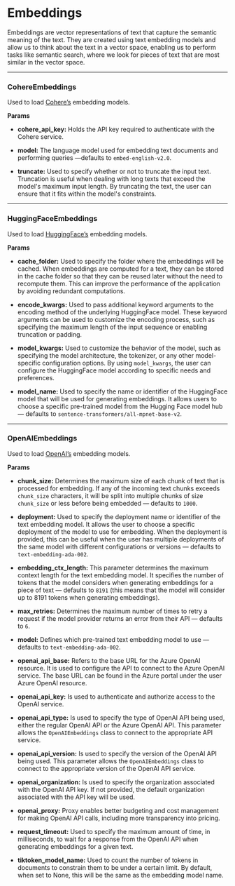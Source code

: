 # Embeddings

Embeddings are vector representations of text that capture the semantic meaning of the text. They are created using text embedding models and allow us to think about the text in a vector space, enabling us to perform tasks like semantic search, where we look for pieces of text that are most similar in the vector space.

---

### CohereEmbeddings

Used to load [Cohere’s](https://cohere.com/) embedding models.

**Params**

- **cohere_api_key:** Holds the API key required to authenticate with the Cohere service.

- **model:** The language model used for embedding text documents and performing queries —defaults to `embed-english-v2.0`.

- **truncate:** Used to specify whether or not to truncate the input text. Truncation is useful when dealing with long texts that exceed the model's maximum input length. By truncating the text, the user can ensure that it fits within the model's constraints.

---

### HuggingFaceEmbeddings

Used to load [HuggingFace’s](https://huggingface.co) embedding models.

**Params**

- **cache_folder:** Used to specify the folder where the embeddings will be cached. When embeddings are computed for a text, they can be stored in the cache folder so that they can be reused later without the need to recompute them. This can improve the performance of the application by avoiding redundant computations.

- **encode_kwargs:** Used to pass additional keyword arguments to the encoding method of the underlying HuggingFace model. These keyword arguments can be used to customize the encoding process, such as specifying the maximum length of the input sequence or enabling truncation or padding.

- **model_kwargs:** Used to customize the behavior of the model, such as specifying the model architecture, the tokenizer, or any other model-specific configuration options. By using `model_kwargs`, the user can configure the HuggingFace model according to specific needs and preferences.

- **model_name:** Used to specify the name or identifier of the HuggingFace model that will be used for generating embeddings. It allows users to choose a specific pre-trained model from the Hugging Face model hub — defaults to `sentence-transformers/all-mpnet-base-v2`.

---

### OpenAIEmbeddings

Used to load [OpenAI’s](https://openai.com/) embedding models.

**Params**

- **chunk_size:** Determines the maximum size of each chunk of text that is processed for embedding. If any of the incoming text chunks exceeds `chunk_size` characters, it will be split into multiple chunks of size `chunk_size` or less before being embedded — defaults to `1000`.

- **deployment:** Used to specify the deployment name or identifier of the text embedding model. It allows the user to choose a specific deployment of the model to use for embedding. When the deployment is provided, this can be useful when the user has multiple deployments of the same model with different configurations or versions — defaults to `text-embedding-ada-002`.

- **embedding_ctx_length:** This parameter determines the maximum context length for the text embedding model. It specifies the number of tokens that the model considers when generating embeddings for a piece of text — defaults to `8191` (this means that the model will consider up to 8191 tokens when generating embeddings).

- **max_retries:** Determines the maximum number of times to retry a request if the model provider returns an error from their API — defaults to `6`.

- **model:** Defines which pre-trained text embedding model to use — defaults to `text-embedding-ada-002`.

- **openai_api_base:** Refers to the base URL for the Azure OpenAI resource. It is used to configure the API to connect to the Azure OpenAI service. The base URL can be found in the Azure portal under the user Azure OpenAI resource.

- **openai_api_key:** Is used to authenticate and authorize access to the OpenAI service.

- **openai_api_type:** Is used to specify the type of OpenAI API being used, either the regular OpenAI API or the Azure OpenAI API. This parameter allows the `OpenAIEmbeddings` class to connect to the appropriate API service.

- **openai_api_version:** Is used to specify the version of the OpenAI API being used. This parameter allows the `OpenAIEmbeddings` class to connect to the appropriate version of the OpenAI API service.

- **openai_organization:** Is used to specify the organization associated with the OpenAI API key. If not provided, the default organization associated with the API key will be used.

- **openai_proxy:** Proxy enables better budgeting and cost management for making OpenAI API calls, including more transparency into pricing.

- **request_timeout:** Used to specify the maximum amount of time, in milliseconds, to wait for a response from the OpenAI API when generating embeddings for a given text.

- **tiktoken_model_name:** Used to count the number of tokens in documents to constrain them to be under a certain limit. By default, when set to None, this will be the same as the embedding model name.
